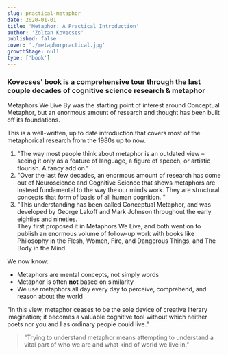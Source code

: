 ```yaml
---
slug: practical-metaphor
date: 2020-01-01
title: 'Metaphor: A Practical Introduction'
author: 'Zoltan Kovecses'
published: false
cover: './metaphorpractical.jpg'
growthStage: null
type: ['book']
---
```



### Kovecses' book is a comprehensive tour through the last couple decades of cognitive science research & metaphor


<p><a to="/mwlb">Metaphors We Live By</a> was the starting point of interest around <Tooltip tiptext="Also known as Cognitive Metaphor">Conceptual Metaphor</Tooltip>, but an enormous amount of research and thought has been built off its foundations.

This is a well-written, up to date introduction that covers most of the metaphorical research from the 1980s up to now.</p>

1. "The way most people think about metaphor is an outdated view – seeing it only as a feature of language, a figure of speech, or artistic flourish. A fancy add on."
2. "Over the last few decades, an enormous amount of research has come out of Neuroscience and Cognitive Science that shows metaphors are instead fundamental to the way the our minds work. They are structural concepts that form of basis of all human cognition.
"
3. "This understanding has been called Conceptual Metaphor, and was developed by George Lakoff and Mark Johnson throughout the early eighties and nineties.  
They first proposed it in <a to="/mwlb">Metaphors We Live</a>, and both went on to publish an enormous volume of follow-up work with books like <a to="/mwlb">Philosophy in the Flesh</a>, <a to="/mwlb">Women, Fire, and Dangerous Things</a>, and <a to="/mwlb">The Body in the Mind</a>

We now know:
- Metaphors are mental concepts, not simply words
- Metaphor is often __not__ based on similarity
- We use metaphors all day every day to perceive, comprehend, and reason about the world

"In this view, metaphor ceases to be the sole device of creative literary imagination; it becomes a valuable cognitive tool without which neither poets nor you and I as ordinary people could live."
> "Trying to understand metaphor means attempting to understand a vital part of who we are and what kind of world we live in."

